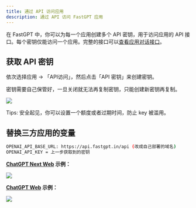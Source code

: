```yaml
---
title: 通过 API 访问应用
description: 通过 API 访问 FastGPT 应用
---
```



在 FastGPT 中，你可以为每一个应用创建多个 API 密钥，用于访问应用的 API 接口。每个密钥仅能访问一个应用。完整的接口可以[查看应用对话接口](/docs/introduction/development/openapi/intro)。

## 获取 API 密钥

依次选择应用 -> 「API访问」，然后点击「API 密钥」来创建密钥。

<Alert context="warning">
  密钥需要自己保管好，一旦关闭就无法再复制密钥，只能创建新密钥再复制。
</Alert>

![](/imgs/fastgpt-api1.jpg)

<Alert icon="🍅" context="success">
  Tips: 安全起见，你可以设置一个额度或者过期时间，防止 key 被滥用。
</Alert>

## 替换三方应用的变量

```bash
OPENAI_API_BASE_URL: https://api.fastgpt.in/api (改成自己部署的域名)
OPENAI_API_KEY = 上一步获取到的密钥
```

**[ChatGPT Next Web](https://github.com/Yidadaa/ChatGPT-Next-Web) 示例：**

![](/imgs/chatgptnext.png)

**[ChatGPT Web](https://github.com/Chanzhaoyu/chatgpt-web) 示例：**

![](/imgs/chatgptweb.png)
